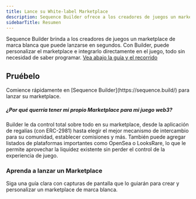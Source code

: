 ```yaml
---
title: Lance su White-label Marketplace
description: Sequence Builder ofrece a los creadores de juegos un marketplace de marca blanca que puede personalizarse e integrarse fácilmente en la experiencia de juego, sin necesidad de conocimientos de programación.
sidebarTitle: Resumen
---
```


Sequence Builder brinda a los creadores de juegos un marketplace de marca blanca que puede lanzarse en segundos. Con Builder, puede personalizar el marketplace e integrarlo directamente en el juego, todo sin necesidad de saber programar. [Vea abajo la guía y el recorrido](/solutions/marketplaces/white-label-marketplace/overview#learn-to-launch-a-marketplace)

## Pruébelo

<Note>
  Comience rápidamente en [Sequence Builder](https://sequence.build/) para lanzar su marketplace.
</Note>

##### ¿Por qué querría tener mi propio Marketplace para mi juego web3?
Builder le da control total sobre todo en su marketplace, desde la aplicación de regalías (con ERC-2981) hasta elegir el mejor mecanismo de intercambio para su comunidad, establecer comisiones y más.
También puede agregar listados de plataformas importantes como OpenSea o LooksRare, lo que le permite aprovechar la liquidez existente sin perder el control de la experiencia de juego.

### Aprenda a lanzar un Marketplace

<CardGroup cols={2}>
  <Card title="Guía de 8 pasos fácil de leer" icon="book-open" href="/solutions/marketplaces/white-label-marketplace/guide">
    Siga una guía clara con capturas de pantalla que lo guiarán para crear y personalizar un marketplace de marca blanca.
  </Card>
</CardGroup>